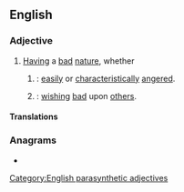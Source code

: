 ==English==

===Adjective===
{{en-adj|head=[[ill]]-[[natured]]}}

# [[having|Having]] a [[bad]] [[nature]], whether
## {{altname|bad-tempered|lang=en|nodot=a}}: [[easily]] or [[characteristically]] [[angered]].
## {{altname|malevolent|lang=en|nodot=a}}: [[wish]]ing [[bad]] upon [[other]]s.

====Translations====
{{trans-top|characteristically angered}}
{{trans-mid}}
{{trans-bottom}}

===Anagrams===
* {{anagrams|en|laternulid|untrialled}}

[[Category:English parasynthetic adjectives]]